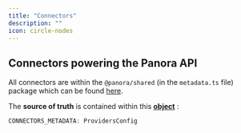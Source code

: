 ```yaml
---
title: "Connectors"
description: ""
icon: circle-nodes
---
```


## Connectors powering the Panora API

All connectors are within the `@panora/shared` (in the `metadata.ts` file) package which can be found [here](https://www.npmjs.com/package/@panora/shared).

The **source of truth** is contained within this [**object**](https://github.com/panoratech/Panora/blob/main/packages/shared/src/connectors/metadata.ts#L6) :

```ts 
CONNECTORS_METADATA: ProvidersConfig
```

